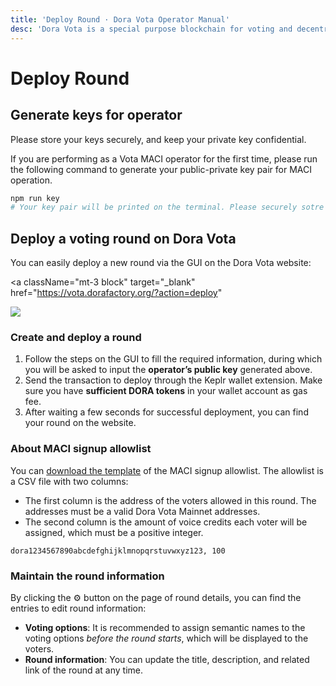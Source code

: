 ```yaml
---
title: 'Deploy Round · Dora Vota Operator Manual'
desc: 'Dora Vota is a special purpose blockchain for voting and decentralized community governance.'
---
```



# Deploy Round

## Generate keys for operator

<Callout type="warning">
  Please store your keys securely, and keep your private key confidential.
</Callout>

If you are performing as a Vota MACI operator for the first time, please run the following command to generate your public-private key pair for MACI operation.

```bash npm2yarn
npm run key
# Your key pair will be printed on the terminal. Please securely sotre your key pairs for future use, and do not leak or lose your key pairs.
```

## Deploy a voting round on Dora Vota

You can easily deploy a new round via the GUI on the Dora Vota website:

<a
  className="mt-3 block"
  target="_blank"
  href="https://vota.dorafactory.org/?action=deploy"
>
  ![](/assets/button-deploy-maci.svg)
</a>

### Create and deploy a round

1. Follow the steps on the GUI to fill the required information, during which you will be asked to input the **operator’s public key** generated above.
2. Send the transaction to deploy through the Keplr wallet extension. Make sure you have **sufficient DORA tokens** in your wallet account as gas fee.
3. After waiting a few seconds for successful deployment, you can find your round on the website.

### About MACI signup allowlist

You can [download the template](/download/maci-allowlist.csv) of the MACI signup allowlist. The allowlist is a CSV file with two columns:

- The first column is the address of the voters allowed in this round. The addresses must be a valid Dora Vota Mainnet addresses.
- The second column is the amount of voice credits each voter will be assigned, which must be a positive integer.

```csv filename="maci-allowlist.csv"
dora1234567890abcdefghijklmnopqrstuvwxyz123, 100
```

### Maintain the round information

By clicking the ⚙️ button on the page of round details, you can find the entries to edit round information:

- **Voting options**: It is recommended to assign semantic names to the voting options _before the round starts_, which will be displayed to the voters.
- **Round information**: You can update the title, description, and related link of the round at any time.
